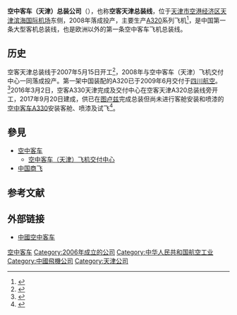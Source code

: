 {{expand|time=2014-01-25T01:9:34+00:00}}
{{noteTA
|1=zh-cn:空中客车; zh-hk:空中巴士; zh-tw:空中巴士;
|2=zh-hans:空客;zh-hk:空巴;zh-tw:空巴;
|3=zh-cn:欧洲航空防务航天公司; zh-tw:歐洲航太防務集團;zh-hk:歐洲宇航防務集團;
|4=zh-tw:協和式客機;zh-cn:协和飞机;
|5=zh-tw:線傳飛控;zh-cn:电控飞行操作;
}}
{{Infobox company
| name = 空中客车（天津）总装有限公司
| name_en = Airbus (Tianjin) Final Assembly Co.,Ltd.
| logo = 
| logo_size = 
| logo_caption = 
| image =          
| image_size =
| image_caption =
| former_name =
| type = 有限责任公司
| trading_name = 
| native_name = 
| native_name_lang = <!-- 公司名稱原文語言的ISO 639-1代碼。例如填寫「ja」表示日語。 -->
| other_name = 
| traded_as = 
| ISIN = 
| local_code_name = CN
| local_code = 91120116668807517A
| fate = 
| predecessor = 
| successor = 
| foundation = {{Start date and age|df=yes|2007|11|29}}
| location = [[天津市|天津市]][[东丽区|东丽区]]天津空港物流加工区西九道2号（{{coord|39|06|53.00|N|117|23|26.81|E|region:CN_type:landmark}}）
| locations = 
| area_served = 
| founder = 
| key_people = 
| industry = 航空航天设备制造业
| products = [[空中客车A320系列|空中客车A320系列]]飞机
| services = 
| revenue = 
| operating_income = 
| net_income = 
| aum = <!-- 僅適用於金融服務類公司。 -->
| assets = 
| equity = 
| owner = 
| num_employees = 
| num_employees_year = 
| parent = 空中客车中国有限公司
| divisions = 
| subsid = 
| homepage = <!-- {{URL|example.com/}} -->
| slogan = 
| capital = 
| market_value = 
| P/E_ratio = 
| earnings_per_share = 
| net_asset_value = 
| accounting_period = 
| major_shareholder = 
| footnotes = 
}}
'''空中客车（天津）总装公司'''（{{lang-en|Airbus (Tianjin) Final Assembly Company}}），也称'''空客天津总装线'''，位于[[天津市|天津市]][[天津空港经济区|空港经济区]][[天津滨海国际机场|天津滨海国际机场]]东侧，2008年落成投产，主要生产[[A320|A320]]系列飞机<ref>{{cite news|url=http://www.china.com.cn/news/txt/2008-07/25/content_16067827.htm|title=空客A320大部件运抵天津 首架飞机下月组装|publisher=中国新闻网|date=2008-07-24|accessdate=2019-11-06|archive-date=2019-11-06|archive-url=https://web.archive.org/web/20191106141308/http://www.china.com.cn/news/txt/2008-07/25/content_16067827.htm|dead-url=no}}</ref>，是中国第一条大型客机总装线，也是欧洲以外的第一条空中客车飞机总装线。

== 历史 ==
空客天津总装线于2007年5月15日开工<ref>{{cite news|url=http://finance.ce.cn/macro/gdxw/200705/16/t20070516_11370813.shtml|title=空客A320天津总装线项目昨日开工 下月签署合同|publisher=[[中国证券报|中国证券报]]|date=2007-05-16|accessdate=2019-11-06|archive-date=2019-11-06|archive-url=https://web.archive.org/web/20191106144309/http://finance.ce.cn/macro/gdxw/200705/16/t20070516_11370813.shtml|dead-url=no}}</ref>，2008年与空中客车（天津）飞机交付中心一同落成投产。第一架中国装配的A320已于2009年6月交付于[[四川航空|四川航空]]。<ref>{{cite web | url=http://finance.sina.com.cn/chanjing/cyxw/20131127/124017452243.shtml | title=中法联手：天津将成亚洲空客制造中心 | publisher=新浪网 | accessdate=2013-12-06 | author=大智慧阿思达克通讯社 | archive-date=2016-03-04 | archive-url=https://web.archive.org/web/20160304095115/http://finance.sina.com.cn/chanjing/cyxw/20131127/124017452243.shtml | dead-url=no }}</ref>2016年3月2日，空客A330天津完成及交付中心在空客天津A320总装线旁开工，2017年9月20日建成，供已在[[图卢兹|图卢兹]]完成总装但尚未进行客舱安装和喷漆的[[空中客车A330|空中客车A330]]安装客舱、喷漆及试飞<ref>{{cite news|url=http://news.carnoc.com/list/419/419150.html|title=空客天津A330完成和交付中心落成并交付首架A330|publisher=民航资源网|date=2007-09-20|accessdate=2019-11-06|archive-date=2019-11-06|archive-url=https://web.archive.org/web/20191106143409/http://news.carnoc.com/list/419/419150.html|dead-url=no}}</ref>。

== 參見 ==
* [[空中客车|空中客车]]
** [[空中客车（天津）飞机交付中心|空中客车（天津）飞机交付中心]]
* [[中国商用飞机有限责任公司|中国商飞]]

== 参考文献 ==
{{reflist|2}}

== 外部链接 ==
{{Commonscat|Airbus}}
* [https://web.archive.org/web/20090317063519/http://www.airbus.com.cn/ 中國空中客车]{{zh-cn}}

[[Category:空中客车|]]
[[Category:2006年成立的公司|Category:2006年成立的公司]]
[[Category:中华人民共和国航空工业|Category:中华人民共和国航空工业]]
[[Category:中國飛機公司|Category:中國飛機公司]]
[[Category:天津公司|Category:天津公司]]